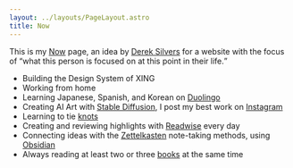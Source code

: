 ```yaml
---
layout: ../layouts/PageLayout.astro
title: Now
---
```



This is my [Now](https://nownownow.com/) page, an idea by [Derek Silvers](https://sive.rs/) for a website with the focus of <q>what this person is focused on at this point in their life.</q>

- Building the Design System of XING
- Working from home
- Learning Japanese, Spanish, and Korean on [Duolingo](https://www.duolingo.com/profile/kogakure)
- Creating AI Art with [Stable Diffusion](https://stability.ai/blog/stable-diffusion-public-release), I post my best work on [Instagram](https://www.instagram.com/kogakure.ai.art/)
- Learning to tie [knots](https://www.animatedknots.com/)
- Creating and reviewing highlights with [Readwise](https://readwise.io/i/stefan805) every day
- Connecting ideas with the [Zettelkasten](https://en.wikipedia.org/wiki/Zettelkasten) note-taking methods, using [Obsidian](https://obsidian.md/)
- Always reading at least two or three [books](https://www.goodreads.com/kogakure) at the same time
